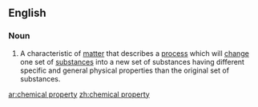 ==English==
===Noun===
{{wikipedia}}
{{en-noun|sg=[[chemical]] [[property]]|chemical properties}}
# {{chemistry}} A characteristic of [[matter]] that describes a [[process]] which will [[change]] one set of [[substance]]s into a new set of substances having different specific and general physical properties than the original set of substances.

[[ar:chemical property]]
[[zh:chemical property]]